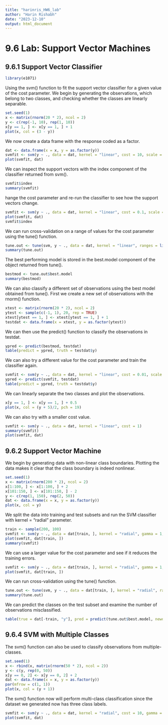 ```yaml
---
title: "harinris_HW6_lab"
author: "Harin Rishabh"
date: "2023-12-10"
output: html_document
---
```


# 9.6 Lab: Support Vector Machines
## 9.6.1 Support Vector Classifier

```r
library(e1071)
```

Using the svm() function to fit the support vector classifier for a given value of the cost parameter. We begin by generating the observations, which belong to two classes, and checking whether the classes are linearly separable.
```r
set.seed(1)
x <- matrix(rnorm(20 * 2), ncol = 2)
y <- c(rep(-1, 10), rep(1, 10))
x[y == 1, ] <- x[y == 1, ] + 1
plot(x, col = (3 - y))
```
We now create a data frame with the response coded as a factor.
```r
dat <- data.frame(x = x, y = as.factor(y))
svmfit <- svm(y ~ ., data = dat, kernel = "linear", cost = 10, scale = FALSE)
plot(svmfit, dat)
```

We can inspect the support vectors with the index component of the classifier returned from svm().
```r
svmfit$index
summary(svmfit)
```

hange the cost parameter and re-run the classifier to see how the support vectors change.
```r
svmfit <- svm(y ~ ., data = dat, kernel = "linear", cost = 0.1, scale = FALSE)
plot(svmfit, dat)
svmfit$index
```

We can run cross-validation on a range of values for the cost parameter using the tune() function.
```r
tune.out <- tune(svm, y ~ ., data = dat, kernel = "linear", ranges = list(cost = c(0.001, 0.01, 0.1, 1, 5, 10, 100)))
summary(tune.out)
```

The best performing model is stored in the best.model component of the object returned from tune().
```r
bestmod <- tune.out$best.model
summary(bestmod)
```

We can also classify a different set of observations using the best model obtained from tune(). First we create a new set of observations with the rnorm() function.
```r
xtest <- matrix(rnorm(20 * 2), ncol = 2)
ytest <- sample(c(-1, 1), 20, rep = TRUE)
xtest[ytest == 1, ] <- xtest[ytest == 1, ] + 1
testdat <- data.frame(x = xtest, y = as.factor(ytest))
```

We can then use the predict() function to classify the observations in testdat.
```r
ypred <- predict(bestmod, testdat)
table(predict = ypred, truth = testdat$y)
```

We can also try a different value for the cost parameter and train the classifier again.
```r
svmfit <- svm(y ~ ., data = dat, kernel = "linear", cost = 0.01, scale = FALSE)
ypred <- predict(svmfit, testdat)
table(predict = ypred, truth = testdat$y)
```

We can linearly separate the two classes and plot the observations.
```r
x[y == 1, ] <- x[y == 1, ] + 0.5
plot(x, col = (y + 5)/2, pch = 19)
```

We can also try with a smaller cost value.
```r
svmfit <- svm(y ~ ., data = dat, kernel = "linear", cost = 1)
summary(svmfit)
plot(svmfit, dat)
```


## 9.6.2 Support Vector Machine

We begin by generating data with non-linear class boundaries. Plotting the data makes it clear that the class boundary is indeed nonlinear.
```r
set.seed(1)
x <- matrix(rnorm(200 * 2), ncol = 2)
x[1:100, ] <- x[1:100, ] + 2
x[101:150, ] <- x[101:150, ] - 2
y <- c(rep(1, 150), rep(2, 50))
dat <- data.frame(x = x, y = as.factor(y))
plot(x, col = y)
```

We split the data into training and test subsets and run the SVM classifier with kernel = "radial" parameter.
```r
train <- sample(200, 100)
svmfit <- svm(y ~ ., data = dat[train, ], kernel = "radial", gamma = 1, cost = 1)
plot(svmfit, dat[train, ])
summary(svmfit)
```

We can use a larger value for the cost parameter and see if it reduces the training errors.
```r
svmfit <- svm(y ~ ., data = dat[train, ], kernel = "radial", gamma = 1, cost = 1e+05)
plot(svmfit, dat[train, ])
```

We can run cross-validation using the tune() function.
```r
tune.out <- tune(svm, y ~ ., data = dat[train, ], kernel = "radial", ranges = list(cost = c(0.1, 1, 10, 100, 1000), gamma = c(0.5, 1, 2, 3, 4)))
summary(tune.out)
```

We can predict the classes on the test subset and examine the number of observations misclassified.
```r
table(true = dat[-train, "y"], pred = predict(tune.out$best.model, newdata = dat[-train, ]))
```


## 9.6.4 SVM with Multiple Classes

The svm() function can also be used to classify observations from multiple-classes.
```r
set.seed(1)
x <- rbind(x, matrix(rnorm(50 * 2), ncol = 2))
y <- c(y, rep(0, 50))
x[y == 0, 2] <- x[y == 0, 2] + 2
dat <- data.frame(x = x, y = as.factor(y))
par(mfrow = c(1, 1))
plot(x, col = (y + 1))
```

The svm() function now will perform multi-class classification since the dataset we generated now has three class labels.
```r
svmfit <- svm(y ~ ., data = dat, kernel = "radial", cost = 10, gamma = 1)
plot(svmfit, dat)
```